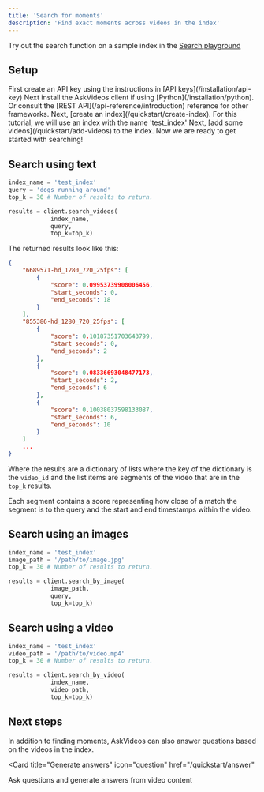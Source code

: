 ```yaml
---
title: 'Search for moments'
description: 'Find exact moments across videos in the index'
---
```


<Note>Try out the search function on a sample index in the [Search playground](https://app.askvideos.com/playground)</Note>

## Setup

<Steps>
  <Step title="Create an API key">
    First create an API key using the instructions in [API keys](/installation/api-key)
  </Step>
  <Step title="Install the client">
    Next install the AskVideos client if using [Python](/installation/python). Or consult the [REST API](/api-reference/introduction) reference for other frameworks.
  </Step>
  <Step title="Create an index">
    Next, [create an index](/quickstart/create-index). For this tutorial, we will use an index with the name 'test_index'
  </Step>

  <Step title="Add some videos">
    Next, [add some videos](/quickstart/add-videos) to the index. Now we are ready to get started with searching!
  </Step>
</Steps>

## Search using text
```python
index_name = 'test_index'
query = 'dogs running around'
top_k = 30 # Number of results to return.

results = client.search_videos(
            index_name,
            query,
            top_k=top_k)
```

The returned results look like this:
```json
{
    "6689571-hd_1280_720_25fps": [
        {
            "score": 0.09953739908006456,
            "start_seconds": 0,
            "end_seconds": 18
        }
    ],
    "855386-hd_1280_720_25fps": [
        {
            "score": 0.10187351703643799,
            "start_seconds": 0,
            "end_seconds": 2
        },
        {
            "score": 0.08336693048477173,
            "start_seconds": 2,
            "end_seconds": 6
        },
        {
            "score": 0.10038037598133087,
            "start_seconds": 6,
            "end_seconds": 10
        }
    ]
    ...
}
```
Where the results are a dictionary of lists where the key of the dictionary is the `video_id` and the list items are segments of the video that are in the `top_k` results.

Each segment contains a score representing how close of a match the segment is to the query and the start and end timestamps within the video.

## Search using an images
```python
index_name = 'test_index'
image_path = '/path/to/image.jpg'
top_k = 30 # Number of results to return.

results = client.search_by_image(
            image_path,
            query,
            top_k=top_k)
```

## Search using a video
```python
index_name = 'test_index'
video_path = '/path/to/video.mp4'
top_k = 30 # Number of results to return.

results = client.search_by_video(
            index_name,
            video_path,
            top_k=top_k)
```


## Next steps

In addition to finding moments, AskVideos can also answer questions based on the videos in the index.

<CardGroup>

<Card
  title="Generate answers"
  icon="question"
  href="/quickstart/answer"
>
  Ask questions and generate answers from video content
</Card>
</CardGroup>
